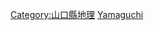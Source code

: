 {{日本行政區劃分類導航|島嶼}}
{{commonscat|Islands of Yamaguchi prefecture}}

[[Category:山口縣地理|Category:山口縣地理]]
[[Category:日本各都道府縣島嶼|Yamaguchi]]